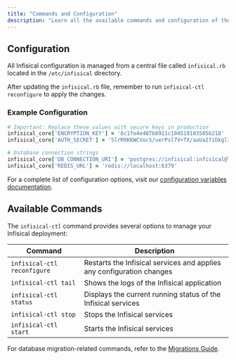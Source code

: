 ```yaml
---
title: "Commands and Configuration"
description: "Learn all the available commands and configuration of the linux package."
---
```


## Configuration

All Infisical configuration is managed from a central file called `infisical.rb` located in the `/etc/infisical` directory.

<Info> After updating the `infisical.rb` file, remember to run `infisical-ctl reconfigure` to apply the changes. </Info>

### Example Configuration

```ruby
# Important: Replace these values with secure keys in production
infisical_core['ENCRYPTION_KEY'] = '6c1fe4e407b8911c104518103505b218'
infisical_core['AUTH_SECRET'] = '5lrMXKKWCVocS/uerPsl7V+TX/aaUaI7iDkgl3tSmLE='

# Database connection strings
infisical_core['DB_CONNECTION_URI'] = 'postgres://infisical:infisical@localhost:5432/infisical'
infisical_core['REDIS_URL'] = 'redis://localhost:6379'
```

For a complete list of configuration options, visit our [configuration variables documentation](/self-hosting/configuration/envars).

## Available Commands

The `infisical-ctl` command provides several options to manage your Infisical deployment:

| Command | Description |
| --- | --- |
| `infisical-ctl reconfigure` | Restarts the Infisical services and applies any configuration changes |
| `infisical-ctl tail` | Shows the logs of the Infisical application |
| `infisical-ctl status` | Displays the current running status of the Infisical services |
| `infisical-ctl stop` | Stops the Infisical services |
| `infisical-ctl start` | Starts the Infisical services |

For database migration-related commands, refer to the [Migrations Guide](/self-hosting/native/linux-package/migration).
